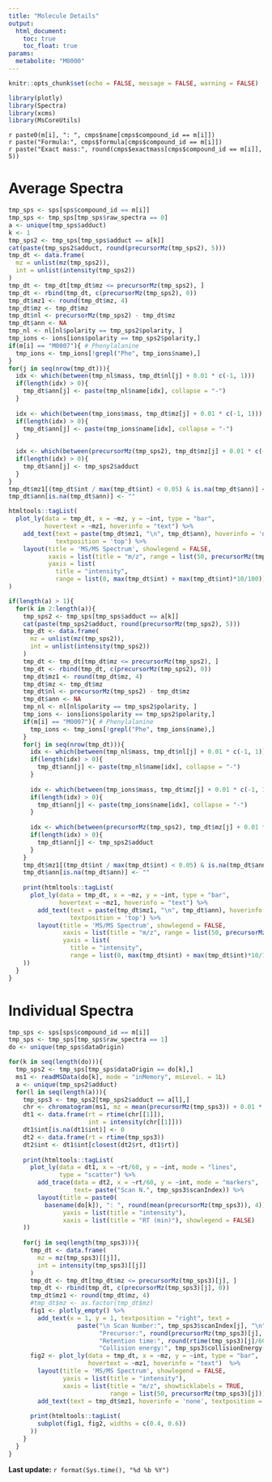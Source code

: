 ```yaml
---
title: "Molecule Details"
output: 
  html_document:
    toc: true
    toc_float: true
params:
  metabolite: "M0000"
---
```


```r
knitr::opts_chunk$set(echo = FALSE, message = FALSE, warning = FALSE)
```

```r
library(plotly)
library(Spectra)
library(xcms)
library(MsCoreUtils)
```


`r paste0(m[i], ": ", cmps$name[cmps$compound_id == m[i]])`  
`r paste("Formula:", cmps$formula[cmps$compound_id == m[i]])`  
`r paste("Exact mass:", round(cmps$exactmass[cmps$compound_id == m[i]], 5))`    


# Average Spectra

```r
tmp_sps <- sps[sps$compound_id == m[i]]
tmp_sps <- tmp_sps[tmp_sps$raw_spectra == 0]
a <- unique(tmp_sps$adduct)
k <- 1
tmp_sps2 <- tmp_sps[tmp_sps$adduct == a[k]]
cat(paste(tmp_sps2$adduct, round(precursorMz(tmp_sps2), 5)))
tmp_dt <- data.frame(
  mz = unlist(mz(tmp_sps2)),
  int = unlist(intensity(tmp_sps2))
)
tmp_dt <- tmp_dt[tmp_dt$mz <= precursorMz(tmp_sps2), ]
tmp_dt <- rbind(tmp_dt, c(precursorMz(tmp_sps2), 0))
tmp_dt$mz1 <- round(tmp_dt$mz, 4)
tmp_dt$mz <- tmp_dt$mz
tmp_dt$nl <- precursorMz(tmp_sps2) - tmp_dt$mz
tmp_dt$ann <- NA
tmp_nl <- nl[nl$polarity == tmp_sps2$polarity, ]
tmp_ions <- ions[ions$polarity == tmp_sps2$polarity,]
if(m[i] == "M0007"){ # Phenylalanine
  tmp_ions <- tmp_ions[!grepl("Phe", tmp_ions$name),]
} 
for(j in seq(nrow(tmp_dt))){
  idx <- which(between(tmp_nl$mass, tmp_dt$nl[j] + 0.01 * c(-1, 1)))
  if(length(idx) > 0){
    tmp_dt$ann[j] <- paste(tmp_nl$name[idx], collapse = "-")
  }
  
  idx <- which(between(tmp_ions$mass, tmp_dt$mz[j] + 0.01 * c(-1, 1)))
  if(length(idx) > 0){
    tmp_dt$ann[j] <- paste(tmp_ions$name[idx], collapse = "-")
  }
  
  idx <- which(between(precursorMz(tmp_sps2), tmp_dt$mz[j] + 0.01 * c(-1, 1)))
  if(length(idx) > 0){
    tmp_dt$ann[j] <- tmp_sps2$adduct
  }
}
tmp_dt$mz1[(tmp_dt$int / max(tmp_dt$int) < 0.05) & is.na(tmp_dt$ann)] <- ""
tmp_dt$ann[is.na(tmp_dt$ann)] <- ""

htmltools::tagList(
  plot_ly(data = tmp_dt, x = ~mz, y = ~int, type = "bar", 
          hovertext = ~mz1, hoverinfo = "text") %>% 
    add_text(text = paste(tmp_dt$mz1, "\n", tmp_dt$ann), hoverinfo = 'none', 
             textposition = 'top') %>% 
    layout(title = 'MS/MS Spectrum', showlegend = FALSE,
           xaxis = list(title = "m/z", range = list(50, precursorMz(tmp_sps))), 
           yaxis = list(
             title = "intensity", 
             range = list(0, max(tmp_dt$int) + max(tmp_dt$int)*10/100)))
)

if(length(a) > 1){
  for(k in 2:length(a)){
    tmp_sps2 <- tmp_sps[tmp_sps$adduct == a[k]]
    cat(paste(tmp_sps2$adduct, round(precursorMz(tmp_sps2), 5)))
    tmp_dt <- data.frame(
      mz = unlist(mz(tmp_sps2)),
      int = unlist(intensity(tmp_sps2))
    )
    tmp_dt <- tmp_dt[tmp_dt$mz <= precursorMz(tmp_sps2), ]
    tmp_dt <- rbind(tmp_dt, c(precursorMz(tmp_sps2), 0))
    tmp_dt$mz1 <- round(tmp_dt$mz, 4)
    tmp_dt$mz <- tmp_dt$mz
    tmp_dt$nl <- precursorMz(tmp_sps2) - tmp_dt$mz
    tmp_dt$ann <- NA
    tmp_nl <- nl[nl$polarity == tmp_sps2$polarity, ]
    tmp_ions <- ions[ions$polarity == tmp_sps2$polarity,]
    if(m[i] == "M0007"){ # Phenylalanine
      tmp_ions <- tmp_ions[!grepl("Phe", tmp_ions$name),]
    } 
    for(j in seq(nrow(tmp_dt))){
      idx <- which(between(tmp_nl$mass, tmp_dt$nl[j] + 0.01 * c(-1, 1)))
      if(length(idx) > 0){
        tmp_dt$ann[j] <- paste(tmp_nl$name[idx], collapse = "-")
      }
      
      idx <- which(between(tmp_ions$mass, tmp_dt$mz[j] + 0.01 * c(-1, 1)))
      if(length(idx) > 0){
        tmp_dt$ann[j] <- paste(tmp_ions$name[idx], collapse = "-")
      }
      
      idx <- which(between(precursorMz(tmp_sps2), tmp_dt$mz[j] + 0.01 * c(-1, 1)))
      if(length(idx) > 0){
        tmp_dt$ann[j] <- tmp_sps2$adduct
      }
    }
    tmp_dt$mz1[(tmp_dt$int / max(tmp_dt$int) < 0.05) & is.na(tmp_dt$ann)] <- ""
    tmp_dt$ann[is.na(tmp_dt$ann)] <- ""
    
    print(htmltools::tagList(
      plot_ly(data = tmp_dt, x = ~mz, y = ~int, type = "bar", 
              hovertext = ~mz1, hoverinfo = "text") %>% 
        add_text(text = paste(tmp_dt$mz1, "\n", tmp_dt$ann), hoverinfo = 'none', 
                 textposition = 'top') %>% 
        layout(title = 'MS/MS Spectrum', showlegend = FALSE,
               xaxis = list(title = "m/z", range = list(50, precursorMz(tmp_sps))), 
               yaxis = list(
                 title = "intensity", 
                 range = list(0, max(tmp_dt$int) + max(tmp_dt$int)*10/100)))
    ))
  }
}
```


# Individual Spectra

```r
tmp_sps <- sps[sps$compound_id == m[i]]
tmp_sps <- tmp_sps[tmp_sps$raw_spectra == 1]
do <- unique(tmp_sps$dataOrigin)

for(k in seq(length(do))){
  tmp_sps2 <- tmp_sps[tmp_sps$dataOrigin == do[k],]
  ms1 <- readMSData(do[k], mode = "inMemory", msLevel. = 1L)
  a <- unique(tmp_sps2$adduct)
  for(l in seq(length(a))){
    tmp_sps3 <- tmp_sps2[tmp_sps2$adduct == a[l],]
    chr <- chromatogram(ms1, mz = mean(precursorMz(tmp_sps3)) + 0.01 * c(-1, 1))
    dt1 <- data.frame(rt = rtime(chr[[1]]), 
                      int = intensity(chr[[1]]))
    dt1$int[is.na(dt1$int)] <- 0
    dt2 <- data.frame(rt = rtime(tmp_sps3))
    dt2$int <- dt1$int[closest(dt2$rt, dt1$rt)]
    
    print(htmltools::tagList(
      plot_ly(data = dt1, x = ~rt/60, y = ~int, mode = "lines", 
              type = "scatter") %>% 
        add_trace(data = dt2, x = ~rt/60, y = ~int, mode = "markers", 
                  text= paste("Scan N.", tmp_sps3$scanIndex)) %>% 
        layout(title = paste0(
          basename(do[k]), ": ", round(mean(precursorMz(tmp_sps3)), 4)), 
               yaxis = list(title = "intensity"), 
               xaxis = list(title = "RT (min)"), showlegend = FALSE)
    ))
    
    for(j in seq(length(tmp_sps3))){
      tmp_dt <- data.frame(
        mz = mz(tmp_sps3)[[j]],
        int = intensity(tmp_sps3)[[j]]
      )
      tmp_dt <- tmp_dt[tmp_dt$mz <= precursorMz(tmp_sps3)[j], ]
      tmp_dt <- rbind(tmp_dt, c(precursorMz(tmp_sps3)[j], 0))
      tmp_dt$mz1 <- round(tmp_dt$mz, 4)
      #tmp_dt$mz <- as.factor(tmp_dt$mz)
      fig1 <- plotly_empty() %>% 
        add_text(x = 1, y = 1, textposition = "right", text = 
                   paste("\n Scan Number:", tmp_sps3$scanIndex[j], "\n",
                         "Precursor:", round(precursorMz(tmp_sps3)[j], 4), "\n",
                         "Retention time:", round(rtime(tmp_sps3)[j]/60, 2), "\n",
                         "Collision energy:", tmp_sps3$collisionEnergy[j]))
      fig2 <- plot_ly(data = tmp_dt, x = ~mz, y = ~int, type = "bar", 
                      hovertext = ~mz1, hoverinfo = "text")  %>% 
        layout(title = 'MS/MS Spectrum', showlegend = FALSE, 
               yaxis = list(title = "intensity"), 
               xaxis = list(title = "m/z", showticklabels = TRUE, 
                            range = list(50, precursorMz(tmp_sps3)[j]))) %>% 
        add_text(text = tmp_dt$mz1, hoverinfo = 'none', textposition = 'top')
      
      print(htmltools::tagList(
        subplot(fig1, fig2, widths = c(0.4, 0.6))
      ))
    }
  }
}
```



**Last update:** `r format(Sys.time(), "%d %b %Y")`
